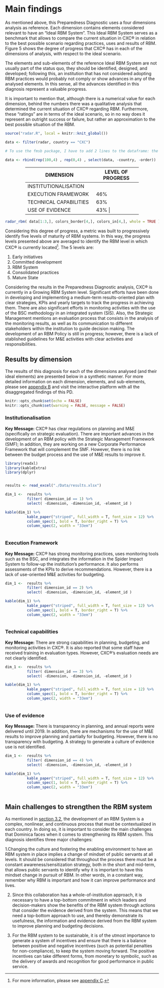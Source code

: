 # Main findings {#section5}

As mentioned above, this Preparedness Diagnostic uses a four dimensions analysis as reference. Each dimension contains elements considered relevant to have an "Ideal RBM System". This Ideal RBM System serves as a benchmark that allows to compare the current situation in CXC® in relation to the best possible scenario regarding  practices, uses and results of RBM. Figure 5 shows the degree of progress that CXC® has in each of the dimensions of analysis, with respect to the ideal scenario. 

The elements and sub-elements of the reference Ideal RBM System are not usually part of the status quo, they should be identified, designed, and developed; following this, an institution that has not considered adopting RBM practices would probably not comply or show advances in any of the analysed elements. In this sense, all the advances identified in this diagnosis represent a valuable progress.

It is important to mention that, although there is a numerical value for each dimension, behind the numbers there was a qualitative analysis that determined the current situation of CXC® regarding RBM. Furthermore, these "ratings" are in terms of the ideal scenario, so in no way does it represent an outright success or failure, but rather an approximation to the best possible situation of the RBM.


```r
source("radar.R", local = knitr::knit_global())

data <- filter(radar, country == "CXC")

# To use the fmsb package, I have to add 2 lines to the dataframe: the max and min of each topic to show on the plot
  
data <- rbind(rep(100,4) , rep(0,4) , select(data, -country, -order))

```

<center>
+---------------------------+------------------------+
| DIMENSION                 | LEVEL OF PROGRESS      | 
+===========================+========================+
| INSTITUTIONALISATION      |    71%      | 
+---------------------------+-------------+
| EXECUTION FRAMEWORK       |    46%      | 
+---------------------------+-------------+
| TECHNICAL CAPABILITIES    |    63%      | 
+---------------------------+-------------+
| USE OF EVIDENCE           |    43%     | 
+---------------------------+-------------+

</center>

```r
radar_rbm( data[1:3,], colors_border[4,], colors_in[4,], whole = TRUE )
```

Considering this degree of progress, a metric was built to progressively identify five levels of maturity of RBM systems. In this way, the progress levels presented above are averaged to identify the RBM level in which CXC® is currently located^[  For more information, please see [appendix C](#appendixC).]. The 5 levels are:

1.	Early initiatives
2.	Committed development
3.	RBM System
4.	Consolidated practices
5.	Mature State

Considering the results in the Preparedness Diagnostic analysis, CXC® is currently in a Growing RBM System level. Significant efforts have been done in developing and implementing a medium-term results-oriented plan with clear strategies, KPIs and yearly targets to track the progress in achieving them. There are also significant efforts in monitoring activities with the use of the BSC methodology in an integrated system (SIS). Also, the Strategic Management mentions an evaluation process that consists in the analysis of the monitoring results, as well as its communication to different stakeholders within the institution to guide decision making. The development of an RBM Policy is still in progress; however, there is a lack of stablished guidelines for M&E activities with clear activities and responsibilities.



##	Results by dimension 

The results of this diagnosis for each of the dimensions analysed (and their ideal elements) are presented below in a synthetic manner. For more detailed information on each dimension, elements, and sub-elements, please see [appendix B](#appendixB) and visit the interactive platform with all the disaggregated findings of this PD.


```r
knitr::opts_chunk$set(echo = FALSE)
knitr::opts_chunk$set(warning = FALSE, message = FALSE) 
```

### Institutionalisation 

:::dim1
**Key Message:**
CXC® has clear regulations on planning and M&E (specifically on strategic evaluation). There are important advances in the development of an RBM policy with the Strategic Management Framework (SMF); In addition, they are working on a new Corporate Performance Framework that will complement the SMF. However, there is no link between the budget process and the use of M&E results to improve it.
:::

```r
library(readxl)
library(kableExtra)
library(dplyr)


results <- read_excel("./Data/results.xlsx")

dim_1 <-  results %>% 
          filter( dimension_id == 1) %>% 
          select( -dimension, -dimension_id, -element_id ) 

kable(dim_1) %>%
          kable_paper("striped", full_width = T, font_size = 12) %>%
          column_spec(1, bold = T, border_right = T) %>%
          column_spec(2, width = "33em")
          

```


### Execution Framework 

:::dim2
**Key Message:**
CXC® has strong monitoring practices, uses monitoring tools such as the BSC, and integrates the information in the Spider Impact System to follow-up the institution's performance. It also performs assessments of the KPIs to derive recommendations. However, there is a lack of use-oriented M&E activities for budgeting.
:::




```r
dim_1 <-  results %>% 
          filter( dimension_id == 2) %>% 
          select( -dimension, -dimension_id, -element_id ) 

kable(dim_1) %>%
          kable_paper("striped", full_width = T, font_size = 12) %>%
          column_spec(1, bold = T, border_right = T) %>%
          column_spec(2, width = "33em")
          

```


### Technical capabilities


:::dim3
**Key Message:**
There are strong capabilities in planning, budgeting, and monitoring activities in CXC®. It is also reported that some staff have received training in evaluation types. However, CXC®’s evaluation needs are not clearly identified. 
:::


```r

dim_1 <-  results %>% 
          filter( dimension_id == 3) %>% 
          select( -dimension, -dimension_id, -element_id ) 

kable(dim_1) %>%
          kable_paper("striped", full_width = T, font_size = 12) %>%
          column_spec(1, bold = T, border_right = T) %>%
          column_spec(2, width = "33em")
          

```


### Use of evidence


:::dim4
**Key Message:**
There is transparency in planning, and annual reports were delivered until 2019. In addition, there are mechanisms for the use of M&E results to improve planning and partially for budgeting. However, there is no transparency with budgeting. A strategy to generate a culture of evidence use is not identified.
:::


```r

dim_1 <-  results %>% 
          filter( dimension_id == 4) %>% 
          select( -dimension, -dimension_id, -element_id ) 

kable(dim_1) %>%
          kable_paper("striped", full_width = T, font_size = 12) %>%
          column_spec(1, bold = T, border_right = T) %>%
          column_spec(2, width = "33em")
          

```

##	Main challenges to strengthen the RBM system

As mentioned in [section 3.2](#section3.2), the development of an RBM System is a complex, nonlinear, and continuous process that must be contextualized in each country. In doing so, it is important to consider the main challenges that Dominica faces when it comes to strengthening its RBM system. This diagnosis identifies three major challenges:

1.Changing the culture and fostering the enabling environment to have an RBM system in place implies a change of mindset of public servants at all levels. It should be considered that throughout the process there must be a constant awareness/sensitization strategy, both in the short and mid-term, that allows public servants to identify why it is important to have this mindset change in pursuit of RBM. In other words, in a constant way, remember why RBM is important and how it can improve performance and lives.

2.	Since this collaboration has a whole-of-institution approach, it is necessary to have a top-bottom commitment in which leaders and decision-makers show the benefits of the RBM system through actions that consider the evidence derived from the system. This means that we need a top-bottom approach to use, and thereby demonstrate its usefulness, the information and evidence derived from the RBM system to improve planning and budgeting decisions.

3.	For the RBM system to be sustainable, it is of the utmost importance to generate a system of incentives and ensure that there is a balance between positive and negative incentives (such as potential penalties for non-compliance), to keep the system moving forward. The positive incentives can take different forms, from monetary to symbolic, such as the delivery of awards and recognition for good performance in public service.





